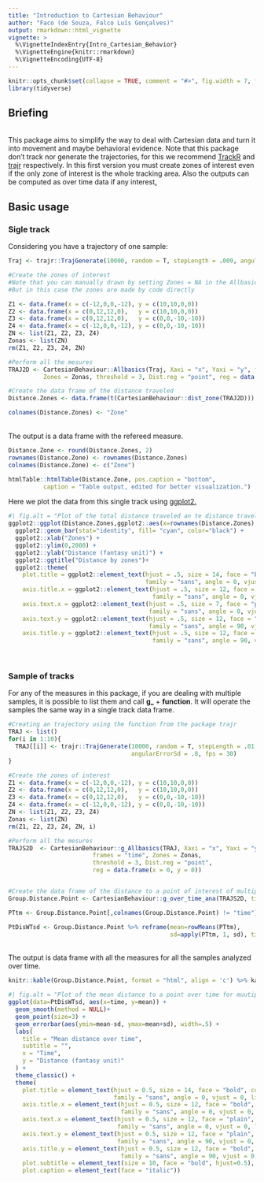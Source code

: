```yaml
---
title: "Introduction to Cartesian Behaviour"
author: "Faco (de Souza, Falco Luís Gonçalves)"
output: rmarkdown::html_vignette
vignette: >
  %\VignetteIndexEntry{Intro_Cartesian_Behavior}
  %\VignetteEngine{knitr::rmarkdown}
  %\VignetteEncoding{UTF-8}
---
```


```r
knitr::opts_chunk$set(collapse = TRUE, comment = "#>", fig.width = 7, fig.height = 6.5, fig.align = "center")
library(tidyverse)
```

## Briefing
<br>
This package aims to simplify the way to deal with Cartesian data and turn it into movement and maybe behavioral evidence.
Note that this package don't track nor generate the trajectories, for this we recommend [TrackR](https://swarm-lab.github.io/trackR/) and [trajr](https://github.com/JimMcL/trajr) respectively. In this first version you must create zones of interest even if the only zone of interest is the whole tracking area. Also the  outputs can be computed as over time data if any interest[.](https://www.youtube.com/watch?v=JVyPSIiqgwk)
<br>

## Basic usage


### Sigle track
Considering you have a trajectory of one sample:
<br>


```r
Traj <- trajr::TrajGenerate(10000, random = T, stepLength = .009, angularErrorSd = .5, fps = 30)

#Create the zones of interest
#Note that you can manually drawn by setting Zones = NA in the Allbasics function or call Zone_int
#But in this case the zones are made by code directly

Z1 <- data.frame(x = c(-12,0,0,-12), y = c(10,10,0,0))
Z2 <- data.frame(x = c(0,12,12,0),   y = c(10,10,0,0))
Z3 <- data.frame(x = c(0,12,12,0),   y = c(0,0,-10,-10))
Z4 <- data.frame(x = c(-12,0,0,-12), y = c(0,0,-10,-10))
ZN <- list(Z1, Z2, Z3, Z4)
Zonas <- list(ZN)
rm(Z1, Z2, Z3, Z4, ZN)

#Perform all the mesures
TRAJ2D <- CartesianBehaviour::Allbasics(Traj, Xaxi = "x", Yaxi = "y", frames = "time",
          Zones = Zonas, threshold = 3, Dist.reg = "point", reg = data.frame(x = 0, y = 0))

#Create the data frame of the distance traveled
Distance.Zones <- data.frame(t(CartesianBehaviour::dist_zone(TRAJ2D)))

colnames(Distance.Zones) <- "Zone"
```
<br>
The output is a data frame with the refereed measure.
```r
Distance.Zone <- round(Distance.Zones, 2)
rownames(Distance.Zone) <- rownames(Distance.Zones)
colnames(Distance.Zone) <- c("Zone")


```



```r

htmlTable::htmlTable(Distance.Zone, pos.caption = "bottom",
          caption = "Table output, edited for better visualization.")

```


Here we plot the data from this single track using [ggplot2](https://cran.r-project.org/web/packages/ggplot2/index.html)[.](https://www.youtube.com/watch?v=i5uSbp0YDhc)
<br>
```r
#| fig.alt = "Plot of the total distance traveled an te distance traveled inside the zones of interest"  
ggplot2::ggplot(Distance.Zones,ggplot2::aes(x=rownames(Distance.Zones), y=Zone)) +
  ggplot2::geom_bar(stat="identity", fill= "cyan", color="black") +
  ggplot2::xlab("Zones") +
  ggplot2::ylim(0,2000) +
  ggplot2::ylab("Distance (fantasy unit)") +
  ggplot2::ggtitle("Distance by zones")+
  ggplot2::theme(
    plot.title = ggplot2::element_text(hjust = .5, size = 14, face = "bold", colour = "red", 
                                       family = "sans", angle = 0, vjust = 0, lineheight = 1),
    axis.title.x = ggplot2::element_text(hjust = .5, size = 12, face = "bold", colour = "black", 
                                         family = "sans", angle = 0, vjust = 0, lineheight = 1),
    axis.text.x = ggplot2::element_text(hjust = .5, size = 7, face = "plain", colour = "black", 
                                        family = "sans", angle = 0, vjust = 0, lineheight = 1),
    axis.text.y = ggplot2::element_text(hjust = .5, size = 12, face = "plain", colour = "black", 
                                        family = "sans", angle = 90, vjust = 0, lineheight = 1),
    axis.title.y = ggplot2::element_text(hjust = .5, size = 12, face = "bold", colour = "black", 
                                         family = "sans", angle = 90, vjust = 0, lineheight = 1))

```
<br>

### Sample of tracks

For any of the measures in this package, if you are dealing with multiple samples, it is possible to list them and call **g_** + **function**. It will operate the samples the same way in a single track data frame.<br>

```r
#Creating an trajectory using the function from the package trajr
TRAJ <- list()
for(i in 1:10){
  TRAJ[[i]] <- trajr::TrajGenerate(10000, random = T, stepLength = .01,
                                   angularErrorSd = .8, fps = 30)
}

#Create the zones of interest
Z1 <- data.frame(x = c(-12,0,0,-12), y = c(10,10,0,0))
Z2 <- data.frame(x = c(0,12,12,0),   y = c(10,10,0,0))
Z3 <- data.frame(x = c(0,12,12,0),   y = c(0,0,-10,-10))
Z4 <- data.frame(x = c(-12,0,0,-12), y = c(0,0,-10,-10))
ZN <- list(Z1, Z2, Z3, Z4)
Zonas <- list(ZN)
rm(Z1, Z2, Z3, Z4, ZN, i)

#Perform all the mesures
TRAJS2D  <- CartesianBehaviour::g_Allbasics(TRAJ, Xaxi = "x", Yaxi = "y",
                        frames = "time", Zones = Zonas,
                        threshold = 3, Dist.reg = "point",
                        reg = data.frame(x = 0, y = 0))


#Create the data frame of the distance to a point of interest of multiple subjects
Group.Distance.Point <- CartesianBehaviour::g_over_time_ana(TRAJS2D, time.ana = 2)

PTtm <- Group.Distance.Point[,colnames(Group.Distance.Point) != "time"]

PtDisWTsd <- Group.Distance.Point %>% reframe(mean=rowMeans(PTtm),
                                              sd=apply(PTtm, 1, sd), time = time)

```
<br>
The output is  data frame with all the measures for all the samples analyzed over time.

```r

knitr::kable(Group.Distance.Point, format = "html", align = 'c') %>% kableExtra::kable_styling("striped", font_size = 12)

```

```r
#| fig.alt = "Plot of the mean distance to a point over time for muutiple samples with SD"
ggplot(data=PtDisWTsd, aes(x=time, y=mean)) +
  geom_smooth(method = NULL)+
  geom_point(size=3) +
  geom_errorbar(aes(ymin=mean-sd, ymax=mean+sd), width=.5) +
  labs(
    title = "Mean distance over time",
    subtitle = "",
    x = "Time",
    y = "Distance (fantasy unit)"
  ) +
  theme_classic() +
  theme(
    plot.title = element_text(hjust = 0.5, size = 14, face = "bold", colour = "red",
                              family = "sans", angle = 0, vjust = 0, lineheight = 1),
    axis.title.x = element_text(hjust = 0.5, size = 12, face = "bold", colour = "black",
                                family = "sans", angle = 0, vjust = 0, lineheight = 1),
    axis.text.x = element_text(hjust = 0.5, size = 12, face = "plain", colour = "black",
                               family = "sans", angle = 0, vjust = 0, lineheight = 1),
    axis.text.y = element_text(hjust = 0.5, size = 12, face = "plain", colour = "black",
                               family = "sans", angle = 90, vjust = 0, lineheight = 1),
    axis.title.y = element_text(hjust = 0.5, size = 12, face = "bold", colour = "black",
                                family = "sans", angle = 90, vjust = 0, lineheight = 1),
    plot.subtitle = element_text(size = 10, face = "bold", hjust=0.5),
    plot.caption = element_text(face = "italic"))
```

